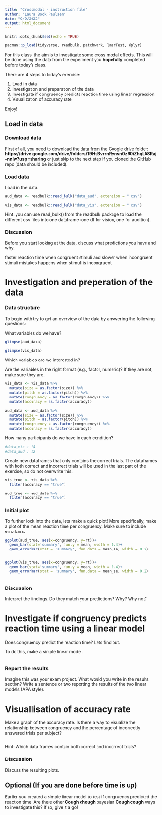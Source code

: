 ```yaml
---
title: "Crossmodal - instruction file"
author: "Laura Bock Paulsen"
date: "9/9/2022"
output: html_document
---
```


```r
knitr::opts_chunk$set(echo = TRUE) 
```

```r
pacman::p_load(tidyverse, readbulk, patchwork, lmerTest, dplyr)
```

For this class, the aim is to investigate some cross modal effects. This will be done using the data from the experiment you **hopefully** completed before today's class.

There are 4 steps to today's exercise: 

1) Load in data
2) Investigation and preparation of the data
3) Investigate if congruency predicts reaction time using linear regression
4) Visualization of accuracy rate


Enjoy!

## Load in data

### Download data
First of all, you need to download the data from the Google drive folder: **https://drive.google.com/drive/folders/19HsBvrrnRynsn0z90iZhqL5SRaj-nnlw?usp=sharing** or just skip to the next step if you cloned the GitHub repo (data should be included).

### Load data
Load in the data.
```r
aud_data <- readbulk::read_bulk("data_aud", extension = ".csv")
```


```r
vis_data <- readbulk::read_bulk("data_vis", extension = ".csv")
```

Hint: you can use read_bulk() from the readbulk package to load the different csv files into one dataframe (one df for vision, one for audition). 


### Discussion
Before you start looking at the data, discuss what predictions you have and why. 

faster reaction time when congruent stimuli and slower when incongruent stimuli 
mistakes happens when stimuli is incongruent 


# Investigation and preperation of the data

### Data structure
To begin with try to get an overview of the data by answering the following questions:

What variables do we have? 
```r
glimpse(aud_data)
```
```r
glimpse(vis_data)
```

Which variables are we interested in? 




Are the variables in the right format (e.g., factor, numeric)? If they are not, make sure they are.
```r
vis_data <- vis_data %>% 
  mutate(size = as.factor(size)) %>% 
  mutate(pitch = as.factor(pitch)) %>% 
  mutate(congruency = as.factor(congruency)) %>% 
  mutate(accuracy = as.factor(accuracy)) 

aud_data <- aud_data %>% 
  mutate(size = as.factor(size)) %>% 
  mutate(pitch = as.factor(pitch)) %>% 
  mutate(congruency = as.factor(congruency)) %>% 
  mutate(accuracy = as.factor(accuracy)) 
```



How many participants do we have in each condition?
```r
#data_vis : 14
#data_aud : 12

```


Create new dataframes that only contains the correct trials. The dataframes with both correct and incorrect trials will be used in the last part of the exercise, so do not overwrite this. 
```r
vis_true <- vis_data %>%
  filter(accuracy == "true")

aud_true <- aud_data %>%
  filter(accuracy == "true")
```


### Initial plot
To further look into the data, lets make a quick plot! More specifically, make a plot of the mean reaction time per congruency. Make sure to include errorbars. 

```r

ggplot(aud_true, aes(x=congruency, y=rt))+
  geom_bar(stat='summary', fun.y = mean, width = 0.4)+ 
  geom_errorbar(stat = 'summary', fun.data = mean_se, width = 0.2)


ggplot(vis_true, aes(x=congruency, y=rt))+
  geom_bar(stat='summary', fun.y = mean, width = 0.4)+ 
  geom_errorbar(stat = 'summary', fun.data = mean_se, width = 0.2)


```

```r


```



### Discussion
Interpret the findings. Do they match your predictions? Why? Why not? 


# Investigate if congruency predicts reaction time using a linear model
Does congruency predict the reaction time? Lets find out. 

To do this, make a simple linear model. 
```r

```

### Report the results
Imagine this was your exam project. What would you write in the results section? Write a sentence or two reporting the results of the two linear models (APA style).


# Visuallisation of accuracy rate
Make a graph of the accuracy rate. Is there a way to visualize the relationship between congruency and the percentage of incorrectly answered trials per subject?
```r

```

Hint: Which data frames contain both correct and incorrect trials?

### Discussion
Discuss the resulting plots. 


## Optional (If you are done before time is up)
Earlier you created a simple linear model to test if congruency predicted the reaction time. Are there other **Cough chough** bayesian **Cough cough** ways to investigate this? If so, give it a go!


